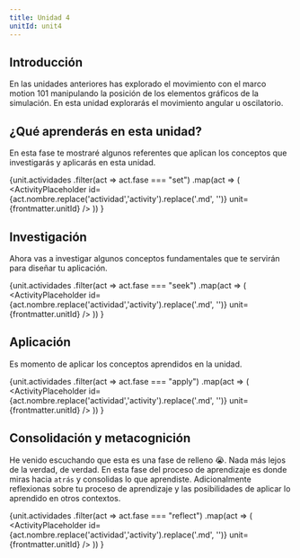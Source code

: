 ```yaml
---
title: Unidad 4
unitId: unit4
---
```




## Introducción 

En las unidades anteriores has explorado el movimiento con el marco motion 101
manipulando la posición de los elementos gráficos de la simulación. En esta 
unidad explorarás el movimiento angular u oscilatorio.

## ¿Qué aprenderás en esta unidad?

En esta fase te mostraré algunos referentes que aplican los conceptos que investigarás 
y aplicarás en esta unidad.

{unit.actividades
  .filter(act => act.fase === "set")
  .map(act => (
    <ActivityPlaceholder 
      id={act.nombre.replace('actividad','activity').replace('.md', '')} 
      unit={frontmatter.unitId} 
    />
  ))
}

## Investigación

Ahora vas a investigar algunos conceptos fundamentales que te servirán 
para diseñar tu aplicación.

{unit.actividades
  .filter(act => act.fase === "seek")
  .map(act => (
    <ActivityPlaceholder 
      id={act.nombre.replace('actividad','activity').replace('.md', '')} 
      unit={frontmatter.unitId}
    />
  ))
}

## Aplicación

Es momento de aplicar los conceptos aprendidos en la unidad.

{unit.actividades
  .filter(act => act.fase === "apply")
  .map(act => (
    <ActivityPlaceholder 
      id={act.nombre.replace('actividad','activity').replace('.md', '')} 
      unit={frontmatter.unitId} 
    />
  ))
}

## Consolidación y metacognición

He venido escuchando que esta es una fase de relleno 😭. Nada 
más lejos de la verdad, de verdad. En esta fase del proceso de aprendizaje 
es donde miras hacia ``atrás`` y consolidas lo que aprendiste. Adicionalmente
reflexionas sobre tu proceso de aprendizaje y las posibilidades de aplicar lo 
aprendido en otros contextos.

{unit.actividades
  .filter(act => act.fase === "reflect")
  .map(act => (
    <ActivityPlaceholder 
      id={act.nombre.replace('actividad','activity').replace('.md', '')} 
      unit={frontmatter.unitId} 
    />
  ))
}